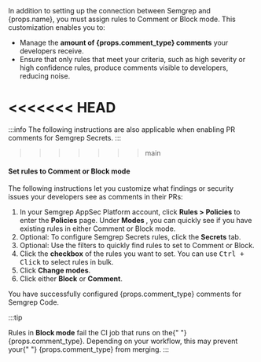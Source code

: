<span>
  In addition to setting up the connection between Semgrep and {props.name}, you
  must assign rules to Comment or Block mode. This customization enables you to:
</span>

- Manage the <strong>amount of {props.comment_type} comments</strong> your
    developers receive.
- Ensure that only rules that meet your criteria, such as high severity or high confidence rules, produce comments visible to developers, reducing noise.

<<<<<<< HEAD
=======
:::info
The following instructions are also applicable when enabling PR comments for Semgrep Secrets.
:::

>>>>>>> main
#### Set rules to Comment or Block mode

The following instructions let you customize what findings or security issues your developers see as comments in their PRs:

1. In your Semgrep AppSec Platform account, click **Rules > Policies** to enter the **Policies** page. Under **Modes <i class="fa-solid fa-gear"></i>**, you can quickly see if you have existing rules in either Comment or Block mode.
1. Optional: To configure Semgrep Secrets rules, click the **Secrets** tab.
1. Optional: Use the filters to quickly find rules to set to Comment or Block.
1. Click the **<i class="fa-solid fa-square-check"></i> checkbox** of the rules you want to set. You can use <kbd>Ctrl + Click</kbd> to select rules in bulk.
1. Click **Change modes**.
1. Click either **Block** or **Comment**.

<span>
  You have successfully configured {props.comment_type} comments for Semgrep
  Code.
</span>

:::tip

<span>
  Rules in <strong>Block mode</strong> fail the CI job that runs on the{" "}
  {props.comment_type}. Depending on your workflow, this may prevent your{" "}
  {props.comment_type} from merging.
</span>
:::
